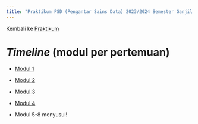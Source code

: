 ---
title: "Praktikum PSD (Pengantar Sains Data) 2023/2024 Semester Ganjil (Kurikulum 2020)"
---

Kembali ke [Praktikum](../../../../praktikum.qmd)

# *Timeline* (modul per pertemuan)

* [Modul 1](./Pekan%201/modul1.qmd)

* [Modul 2](./Pekan%202/modul2.qmd)

* [Modul 3](./Pekan%203/modul3.qmd)

* [Modul 4](./Pekan%204/modul4.qmd)

* Modul 5-8 menyusul!

